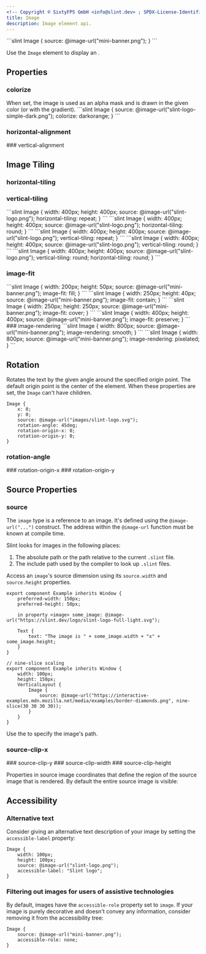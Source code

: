 ```yaml
---
<!-- Copyright © SixtyFPS GmbH <info@slint.dev> ; SPDX-License-Identifier: MIT -->
title: Image
description: Image element api.
---
```



<CodeSnippetMD imagePath="/src/assets/generated/image-example.png"  imageWidth="300" imageHeight="200"  imageAlt='image example'>
```slint
Image {
    source: @image-url("mini-banner.png");
}
```
</CodeSnippetMD>

Use the `Image` element to display an <Link type="ImageType" label="image" />.

## Properties

### colorize
<SlintProperty propName="colorize" typeName="brush">
When set, the image is used as an alpha mask and is drawn in the given color (or with the gradient).
<CodeSnippetMD imagePath="/src/assets/generated/image-colorize.png"  imageWidth="300" imageHeight="200"  imageAlt='image example'>
```slint
Image {
    source: @image-url("slint-logo-simple-dark.png");
    colorize: darkorange;
}
```
</CodeSnippetMD>
</SlintProperty>

### horizontal-alignment
<SlintProperty propName="horizontal-alignment" typeName="enum" enumName="ImageHorizontalAlignment" defaultValue='center'/>
### vertical-alignment
<SlintProperty propName="vertical-alignment" typeName="enum" enumName="ImageVerticalAlignment" defaultValue='center'/>


## Image Tiling
### horizontal-tiling
<SlintProperty propName="horizontal-tiling" typeName="enum" enumName="ImageTiling" defaultValue='none'>

</SlintProperty>

### vertical-tiling
<SlintProperty propName="vertical-tiling" typeName="enum" enumName="ImageTiling" defaultValue='none'>

<CodeSnippetMD imagePath="/src/assets/generated/image-horizontal-repeat.png"  imageWidth="400" imageHeight="400"  imageAlt='image horizontal tiling repeat example'>
```slint
Image {
    width: 400px;
    height: 400px;
    source: @image-url("slint-logo.png");
    horizontal-tiling: repeat;
}
```
</CodeSnippetMD>

<CodeSnippetMD imagePath="/src/assets/generated/image-horizontal-round.png"  imageWidth="400" imageHeight="400"  imageAlt='image horizontal tiling round example'>
```slint
Image {
    width: 400px;
    height: 400px;
    source: @image-url("slint-logo.png");
    horizontal-tiling: round;
}
```
</CodeSnippetMD>
<CodeSnippetMD imagePath="/src/assets/generated/image-vertical-repeat.png"  imageWidth="400" imageHeight="400"  imageAlt='image vertical tiling repeat example'>
```slint
Image {
    width: 400px;
    height: 400px;
    source: @image-url("slint-logo.png");
    vertical-tiling: repeat;
}
```
</CodeSnippetMD>

<CodeSnippetMD imagePath="/src/assets/generated/image-vertical-round.png"  imageWidth="400" imageHeight="400"  imageAlt='image vertical tiling round example'>
```slint
Image {
    width: 400px;
    height: 400px;
    source: @image-url("slint-logo.png");
    vertical-tiling: round;
}
```
</CodeSnippetMD>

<CodeSnippetMD imagePath="/src/assets/generated/image-vertical-horizontal-round.png"  imageWidth="400" imageHeight="400"  imageAlt='image vertical and horizontal tiling round example'>
```slint
Image {
    width: 400px;
    height: 400px;
    source: @image-url("slint-logo.png");
    vertical-tiling: round;
    horizontal-tiling: round;
}
```
</CodeSnippetMD>
</SlintProperty>

### image-fit
<SlintProperty propName="image-fit" typeName="enum" defaultValue="`contain` when the `Image` element is part of a layout, `fill` otherwise" enumName="ImageFit">
<CodeSnippetMD imagePath="/src/assets/generated/image-fill.png"  imageWidth="300" imageHeight="200"  imageAlt='image fill example'>
```slint
Image {
    width: 200px; height: 50px;
    source: @image-url("mini-banner.png");
    image-fit: fill;
}
```
</CodeSnippetMD>

<CodeSnippetMD imagePath="/src/assets/generated/image-contain.png"  imageWidth="300" imageHeight="200"  imageAlt='image contain example'>
```slint
Image {
    width: 250px; height: 40px;
    source: @image-url("mini-banner.png");
    image-fit: contain;
}
```
</CodeSnippetMD>

<CodeSnippetMD imagePath="/src/assets/generated/image-cover.png"  imageWidth="300" imageHeight="200"  imageAlt='image cover example'>
```slint
Image {
    width: 250px; height: 250px;
    source: @image-url("mini-banner.png");
    image-fit: cover;
}
```
</CodeSnippetMD>

<CodeSnippetMD imagePath="/src/assets/generated/image-preserve.png"  imageWidth="400" imageHeight="400"  imageAlt='image preserve example'>
```slint
Image {
    width: 400px; height: 400px;
    source: @image-url("mini-banner.png");
    image-fit: preserve;
}
```
</CodeSnippetMD>

</SlintProperty>
### image-rendering
<SlintProperty propName="image-rendering" typeName="enum" enumName="ImageRendering" defaultValue='smooth'>

<CodeSnippetMD imagePath="/src/assets/generated/image-smooth.png"  imageWidth="300" imageHeight="300"  imageAlt='image smooth example'>
```slint
Image {
    width: 800px;
    source: @image-url("mini-banner.png");
    image-rendering: smooth;
}
```
</CodeSnippetMD>

<CodeSnippetMD imagePath="/src/assets/generated/image-pixelated.png"  imageWidth="300" imageHeight="300"  imageAlt='image pixelated example'>
```slint
Image {
    width: 800px;
    source: @image-url("mini-banner.png");
    image-rendering: pixelated;
}
```
</CodeSnippetMD>

</SlintProperty>

## Rotation

Rotates the text by the given angle around the specified origin point. The default origin point is the center of the element.
When these properties are set, the `Image` can't have children.

```slint {5-7}
Image {
    x: 0;
    y: 0;
    source: @image-url("images/slint-logo.svg");
    rotation-angle: 45deg;
    rotation-origin-x: 0;
    rotation-origin-y: 0;
}
```

### rotation-angle
<SlintProperty propName="rotation-angle" typeName="angle" defaultValue='0deg'/>
### rotation-origin-x
<SlintProperty propName="rotation-origin-x" typeName="length"/>
### rotation-origin-y
<SlintProperty propName="rotation-origin-y" typeName="length"/>

## Source Properties

### source
<SlintProperty propName="source" typeName="image">

The `image` type is a reference to an image. It's defined using the `@image-url("...")` construct.
The address within the `@image-url` function must be known at compile time.

Slint looks for images in the following places:

1. The absolute path or the path relative to the current `.slint` file.
2. The include path used by the compiler to look up `.slint` files.

Access an `image`'s source dimension using its `source.width` and `source.height` properties.

```slint
export component Example inherits Window {
    preferred-width: 150px;
    preferred-height: 50px;

    in property <image> some_image: @image-url("https://slint.dev/logo/slint-logo-full-light.svg");

    Text {
        text: "The image is " + some_image.width + "x" + some_image.height;
    }
}
```

```slint
// nine-slice scaling
export component Example inherits Window {
    width: 100px;
    height: 150px;
    VerticalLayout {
        Image {
            source: @image-url("https://interactive-examples.mdn.mozilla.net/media/examples/border-diamonds.png", nine-slice(30 30 30 30));
        }
    }
}
```

Use the <Link type="ImageType" label="`@image-url` macro" /> to specify the image's path.
</SlintProperty>


### source-clip-x
<SlintProperty propName="source-clip-x" typeName="int"/>
### source-clip-y
<SlintProperty propName="source-clip-y" typeName="int"/>
### source-clip-width
<SlintProperty propName="source-clip-width" typeName="int" defaultValue="source.width - source.clip-x"/>
### source-clip-height
<SlintProperty propName="source-clip-height" typeName="int" defaultValue="source.height - source.clip-y"/>

Properties in source image coordinates that define the region of the source image that is rendered.
By default the entire source image is visible:

## Accessibility

### Alternative text

Consider giving an alternative text description of your image by setting the `accessible-label` property:

```slint
Image {
    width: 100px;
    height: 100px;
    source: @image-url("slint-logo.png");
    accessible-label: "Slint logo";
}
```

### Filtering out images for users of assistive technologies

By default, images have the `accessible-role` property set to `image`.
If your image is purely decorative and doesn't convey any information,
consider removing it from the accessibility tree:

```slint
Image {
    source: @image-url("mini-banner.png");
    accessible-role: none;
}
```
